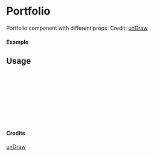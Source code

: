 
<Meta of={Portfolio} title="unDraw/Portfolio" />

# Portfolio

Portfolio component with different props.
Credit: [unDraw](https://undraw.co/illustrations)

#### Example

<Canvas of={Portfolio.Primary} />

## Usage

```ts
import { Portfolio } from "yadl-ui";

const Example = () => {
  return (
      <Portfolio />
  );
};

export default Example;
```

#### Credits
[unDraw](https://undraw.co/illustrations)
